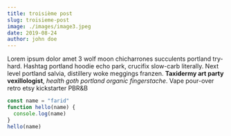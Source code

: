 ```yaml
---
title: troisième post
slug: troisieme-post
image: ./images/image3.jpeg
date: 2019-08-24
author: john doe
---
```



Lorem ipsum dolor amet 3 wolf moon chicharrones succulents portland try-hard. Hashtag portland hoodie echo park, crucifix slow-carb literally. Next level portland salvia, distillery woke meggings franzen. **Taxidermy art party vexillologist**, _health goth portland organic fingerstache_. Vape pour-over retro etsy kickstarter PBR&B

<Counter />

<div className="code">

```javascript
const name = "farid"
function hello(name) {
  console.log(name)
}
hello(name)
```

</div>
